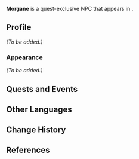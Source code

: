 {{Meta
<!-- Remove this template after adding the missing info -->
|missing_NPC_profile  = yes
<!--
|missing_NPC_idle     = yes
|missing_NPC_dialogue = yes
-->
}}
{{Character Infobox
|type             = Quest NPC
|image            = NPC Morgane.png
|realname         = <!-- Optional, if different from in-game name -->
|deceased         = <!-- Past (for deceased prior to events of the game) or free response -->
|region           = Fontaine
|location         = Fontaine
|affiliation      = Marechaussee Phantom
|title            = Marechaussee Phantom Officer

|ancestry         = <!-- Clan/family -->
|father           = 
|mother           = 
|spouse           = 
|sibling          = 
|child            = 
|relative         = 

|voiceEN          = [[imdb:nm9702939|Rebecca Wang]]<ref>Twitter: [https://x.com/TheRebeccaWang/status/1806077931799867510 EN VA Self Announcement]</ref>
|voiceCN          = 
|voiceJP          = 
|voiceKR          = 
}}
'''Morgane''' is a quest-exclusive NPC that appears in {{Quest|The Warmth of Lies}}.
<!--
==Location==
{{subst:#tag:gallery|
NPC Location {{subst:#titleparts:{{subst:PAGENAME}}}}.png{{subst:!}}{{subst:#titleparts:{{subst:PAGENAME}}}}'s location
NPC Location {{subst:#titleparts:{{subst:PAGENAME}}}} Context.png{{subst:!}}Additional context
}}
-->
==Profile==
<!--Detailed story/lore information goes here.-->
''(To be added.)''

===Appearance===
<!--Keep appearance section short and concise. Limit to 2 paragraphs with 3-4 sentences each.-->
''(To be added.)''

==Quests and Events==
{{Quests and Events}}
<!--
==Idle Quotes==
{{Dialogue Start}}
: {{DIcon|Idle}} {{Tx}}
:: {{A|VO {{subst:#titleparts:{{subst:PAGENAME}}}} 01.ogg}} "{{Tx}}"
{{Dialogue End}}

==Dialogue==
{{Dialogue Start}}
:'''{{subst:#titleparts:{{subst:PAGENAME}}}}:''' 
:{{DIcon}}
{{Dialogue End}}
<!--
==Event Dialogue==
===Event Name===
{{Dialogue Start}}
:'''{{subst:#titleparts:{{subst:PAGENAME}}}}:'''
{{Dialogue End}}

==Trivia==
-->

==Other Languages==
{{Other Languages|default_hidden=1
|en       = Morgane
|zhs      = 莫嘉娜
|zhs_rm   = Mòjiānà
|zht      = 莫嘉娜
|zht_rm   = Mòjiānà
|ja       = モルガーヌ
|ja_rm    = Morugaanu
|ko       = 모르간
|es       = Morgane
|fr       = Morgane
|ru       = Моргана
|th       = Morgane
|vi       = Morgane
|de       = Morgane
|id       = Morgane
|pt       = Morgane
|tr       = Morgane
|it       = Morgane
}}

==Change History==
{{Change History|4.7}}

==References==
{{Reflist}}
